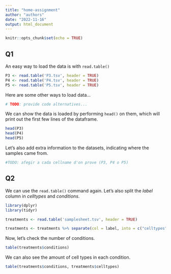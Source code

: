 ```yaml
---
title: "home-assignment"
author: "authors"
date: "2022-11-16"
output: html_document
---
```


```r
knitr::opts_chunk$set(echo = TRUE)
```

## Q1

An easy way to load the data is with `read.table()`

```r
P3 <- read.table('P3.tsv', header = TRUE)
P4 <- read.table('P4.tsv', header = TRUE)
P5 <- read.table('P5.tsv', header = TRUE)
```

Here are some other ways to load data...

```r
# TODO: provide code alternatives...
```

We can show the data is loaded by performing `head()` on them, which will print out the first few lines of the dataframe.

```r
head(P3)
head(P4)
head(P5)
```

Let's also add extra information to the datasets, indicating where the samples came from.

```r
#TODO: afegir a cada cellname d'on prove (P3, P4 o P5)
```

## Q2

We can use the `read.table()` command again. Let's also split the *label* column in *celltypes* and *conditions*.

```r
library(dplyr)
library(tidyr)
```

```r
treatments <- read.table('samplesheet.tsv', header = TRUE)

treatments <- treatments %>% separate(col = label, into = c("celltypes", "conditions"), sep = "\\+")
```

Now, let's check the number of conditions. 

```r
table(treatments$conditions)
```

We can also see the amount of cell types in each condition.

```r
table(treatments$conditions, treatments$celltypes)
```